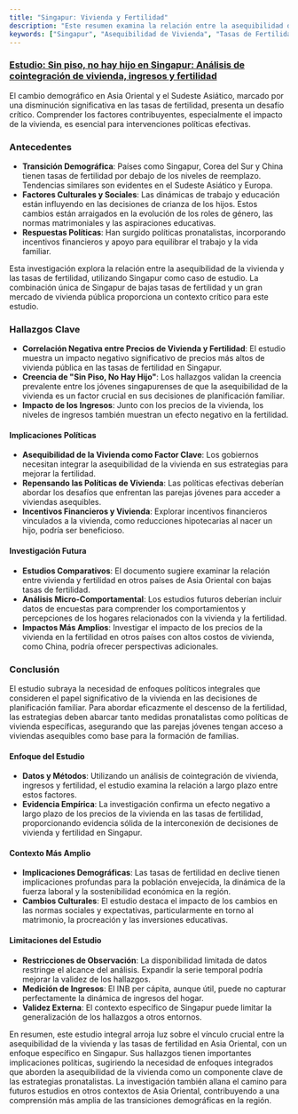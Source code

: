 ```yaml
---
title: "Singapur: Vivienda y Fertilidad"
description: "Este resumen examina la relación entre la asequibilidad de la vivienda y las tasas de fertilidad en Singapur, destacando los hallazgos clave del estudio, implicaciones políticas y áreas para futuras investigaciones."
keywords: ["Singapur", "Asequibilidad de Vivienda", "Tasas de Fertilidad", "Cambio Demográfico", "Políticas Pronatalistas", "Análisis de Cointegración", "Asia Oriental", "Planificación Familiar", "Mercado de Vivienda Pública", "Estrategias Políticas"]
---
```


### [Estudio: Sin piso, no hay hijo en Singapur: Análisis de cointegración de vivienda, ingresos y fertilidad](https://www.econstor.eu/handle/10419/238588)

El cambio demográfico en Asia Oriental y el Sudeste Asiático, marcado por una disminución significativa en las tasas de fertilidad, presenta un desafío crítico. Comprender los factores contribuyentes, especialmente el impacto de la vivienda, es esencial para intervenciones políticas efectivas.

### **Antecedentes**

* **Transición Demográfica**: Países como Singapur, Corea del Sur y China tienen tasas de fertilidad por debajo de los niveles de reemplazo. Tendencias similares son evidentes en el Sudeste Asiático y Europa.
* **Factores Culturales y Sociales**: Las dinámicas de trabajo y educación están influyendo en las decisiones de crianza de los hijos. Estos cambios están arraigados en la evolución de los roles de género, las normas matrimoniales y las aspiraciones educativas.
* **Respuestas Políticas**: Han surgido políticas pronatalistas, incorporando incentivos financieros y apoyo para equilibrar el trabajo y la vida familiar.

Esta investigación explora la relación entre la asequibilidad de la vivienda y las tasas de fertilidad, utilizando Singapur como caso de estudio. La combinación única de Singapur de bajas tasas de fertilidad y un gran mercado de vivienda pública proporciona un contexto crítico para este estudio.

### **Hallazgos Clave**

* **Correlación Negativa entre Precios de Vivienda y Fertilidad**: El estudio muestra un impacto negativo significativo de precios más altos de vivienda pública en las tasas de fertilidad en Singapur.
* **Creencia de "Sin Piso, No Hay Hijo"**: Los hallazgos validan la creencia prevalente entre los jóvenes singapurenses de que la asequibilidad de la vivienda es un factor crucial en sus decisiones de planificación familiar.
* **Impacto de los Ingresos**: Junto con los precios de la vivienda, los niveles de ingresos también muestran un efecto negativo en la fertilidad.

#### **Implicaciones Políticas**

* **Asequibilidad de la Vivienda como Factor Clave**: Los gobiernos necesitan integrar la asequibilidad de la vivienda en sus estrategias para mejorar la fertilidad.
* **Repensando las Políticas de Vivienda**: Las políticas efectivas deberían abordar los desafíos que enfrentan las parejas jóvenes para acceder a viviendas asequibles.
* **Incentivos Financieros y Vivienda**: Explorar incentivos financieros vinculados a la vivienda, como reducciones hipotecarias al nacer un hijo, podría ser beneficioso.

#### **Investigación Futura**

* **Estudios Comparativos**: El documento sugiere examinar la relación entre vivienda y fertilidad en otros países de Asia Oriental con bajas tasas de fertilidad.
* **Análisis Micro-Comportamental**: Los estudios futuros deberían incluir datos de encuestas para comprender los comportamientos y percepciones de los hogares relacionados con la vivienda y la fertilidad.
* **Impactos Más Amplios**: Investigar el impacto de los precios de la vivienda en la fertilidad en otros países con altos costos de vivienda, como China, podría ofrecer perspectivas adicionales.

### **Conclusión**

El estudio subraya la necesidad de enfoques políticos integrales que consideren el papel significativo de la vivienda en las decisiones de planificación familiar. Para abordar eficazmente el descenso de la fertilidad, las estrategias deben abarcar tanto medidas pronatalistas como políticas de vivienda específicas, asegurando que las parejas jóvenes tengan acceso a viviendas asequibles como base para la formación de familias.

#### **Enfoque del Estudio**

* **Datos y Métodos**: Utilizando un análisis de cointegración de vivienda, ingresos y fertilidad, el estudio examina la relación a largo plazo entre estos factores.
* **Evidencia Empírica**: La investigación confirma un efecto negativo a largo plazo de los precios de la vivienda en las tasas de fertilidad, proporcionando evidencia sólida de la interconexión de decisiones de vivienda y fertilidad en Singapur.

#### **Contexto Más Amplio**

* **Implicaciones Demográficas**: Las tasas de fertilidad en declive tienen implicaciones profundas para la población envejecida, la dinámica de la fuerza laboral y la sostenibilidad económica en la región.
* **Cambios Culturales**: El estudio destaca el impacto de los cambios en las normas sociales y expectativas, particularmente en torno al matrimonio, la procreación y las inversiones educativas.

#### **Limitaciones del Estudio**

* **Restricciones de Observación**: La disponibilidad limitada de datos restringe el alcance del análisis. Expandir la serie temporal podría mejorar la validez de los hallazgos.
* **Medición de Ingresos**: El INB per cápita, aunque útil, puede no capturar perfectamente la dinámica de ingresos del hogar.
* **Validez Externa**: El contexto específico de Singapur puede limitar la generalización de los hallazgos a otros entornos.

En resumen, este estudio integral arroja luz sobre el vínculo crucial entre la asequibilidad de la vivienda y las tasas de fertilidad en Asia Oriental, con un enfoque específico en Singapur. Sus hallazgos tienen importantes implicaciones políticas, sugiriendo la necesidad de enfoques integrados que aborden la asequibilidad de la vivienda como un componente clave de las estrategias pronatalistas. La investigación también allana el camino para futuros estudios en otros contextos de Asia Oriental, contribuyendo a una comprensión más amplia de las transiciones demográficas en la región.
